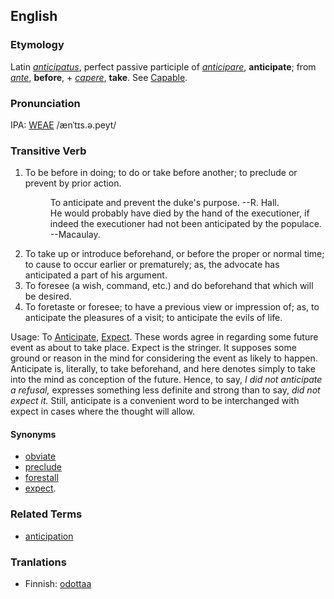 ==English==
===Etymology===
Latin ''[[anticipatus]]'', perfect passive participle of ''[[anticipare]]'', '''anticipate'''; from ''[[ante]]'', '''before''', + ''[[capere]]'', '''take'''.  See  [[Capable]].

===Pronunciation===
IPA: [[WEAE]] /ænˈtɪs.ə.peyt/

===Transitive Verb===
# To be before in doing; to do or take before another; to preclude or prevent by prior action.
#:    To anticipate and prevent the duke's purpose. --R. Hall.
#:    He would probably have died by the hand of the executioner, if indeed the executioner had not been anticipated by the populace. --Macaulay.
# To take up or introduce beforehand, or before the proper or normal time; to cause to occur earlier or prematurely; as, the advocate has anticipated a part of his argument.
# To foresee (a wish, command, etc.) and do beforehand that which will be desired.
# To foretaste or foresee; to have a previous view or impression of; as, to anticipate the pleasures of a visit; to anticipate the evils of life.

Usage: To [[Anticipate]], [[Expect]]. These words agree in regarding some future event as about to take place. Expect is the stringer. It supposes some ground or reason in the mind for considering the event as likely to happen. Anticipate is, literally, to take beforehand, and here denotes simply to take into the mind as conception of the future. Hence, to say, ''I did not anticipate a refusal,'' expresses something less definite and strong than to say, ''did not expect it.'' Still, anticipate is a convenient word to be interchanged with expect in cases where the thought will allow.

====Synonyms====
* [[obviate]]
* [[preclude]]
* [[forestall]]
* [[expect]].

<!-- material copied from Webster's Revised Unabridged Dictionary (1913) -->

===Related Terms===
*[[anticipation]]

===Tranlations===
*Finnish: [[odottaa]]